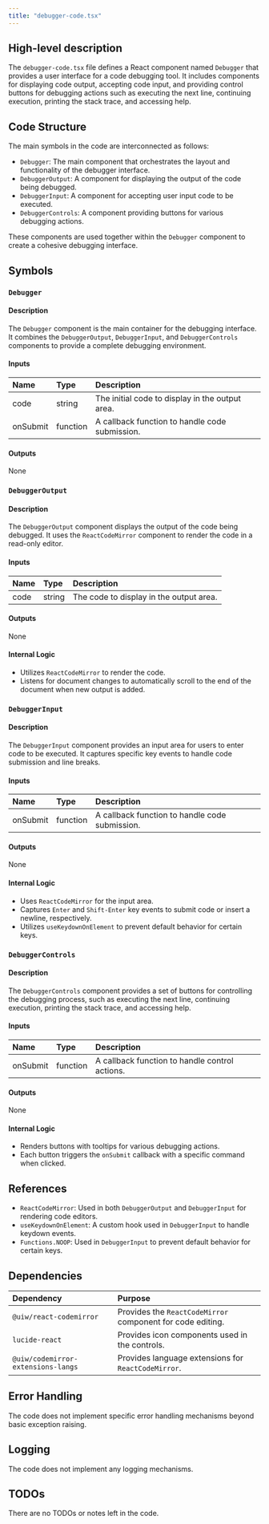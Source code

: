 ```yaml
---
title: "debugger-code.tsx"
---
```


## High-level description

The `debugger-code.tsx` file defines a React component named `Debugger` that provides a user interface for a code debugging tool. It includes components for displaying code output, accepting code input, and providing control buttons for debugging actions such as executing the next line, continuing execution, printing the stack trace, and accessing help.

## Code Structure

The main symbols in the code are interconnected as follows:
- `Debugger`: The main component that orchestrates the layout and functionality of the debugger interface.
- `DebuggerOutput`: A component for displaying the output of the code being debugged.
- `DebuggerInput`: A component for accepting user input code to be executed.
- `DebuggerControls`: A component providing buttons for various debugging actions.

These components are used together within the `Debugger` component to create a cohesive debugging interface.

## Symbols

### `Debugger`
#### Description
The `Debugger` component is the main container for the debugging interface. It combines the `DebuggerOutput`, `DebuggerInput`, and `DebuggerControls` components to provide a complete debugging environment.

#### Inputs
| Name    | Type     | Description                        |
|:--------|:---------|:-----------------------------------|
| code    | string   | The initial code to display in the output area. |
| onSubmit| function | A callback function to handle code submission. |

#### Outputs
None

### `DebuggerOutput`
#### Description
The `DebuggerOutput` component displays the output of the code being debugged. It uses the `ReactCodeMirror` component to render the code in a read-only editor.

#### Inputs
| Name | Type   | Description                        |
|:-----|:-------|:-----------------------------------|
| code | string | The code to display in the output area. |

#### Outputs
None

#### Internal Logic
- Utilizes `ReactCodeMirror` to render the code.
- Listens for document changes to automatically scroll to the end of the document when new output is added.

### `DebuggerInput`
#### Description
The `DebuggerInput` component provides an input area for users to enter code to be executed. It captures specific key events to handle code submission and line breaks.

#### Inputs
| Name    | Type     | Description                        |
|:--------|:---------|:-----------------------------------|
| onSubmit| function | A callback function to handle code submission. |

#### Outputs
None

#### Internal Logic
- Uses `ReactCodeMirror` for the input area.
- Captures `Enter` and `Shift-Enter` key events to submit code or insert a newline, respectively.
- Utilizes `useKeydownOnElement` to prevent default behavior for certain keys.

### `DebuggerControls`
#### Description
The `DebuggerControls` component provides a set of buttons for controlling the debugging process, such as executing the next line, continuing execution, printing the stack trace, and accessing help.

#### Inputs
| Name    | Type     | Description                        |
|:--------|:---------|:-----------------------------------|
| onSubmit| function | A callback function to handle control actions. |

#### Outputs
None

#### Internal Logic
- Renders buttons with tooltips for various debugging actions.
- Each button triggers the `onSubmit` callback with a specific command when clicked.

## References

- `ReactCodeMirror`: Used in both `DebuggerOutput` and `DebuggerInput` for rendering code editors.
- `useKeydownOnElement`: A custom hook used in `DebuggerInput` to handle keydown events.
- `Functions.NOOP`: Used in `DebuggerInput` to prevent default behavior for certain keys.

## Dependencies

| Dependency                        | Purpose                                      |
|:----------------------------------|:---------------------------------------------|
| `@uiw/react-codemirror`           | Provides the `ReactCodeMirror` component for code editing. |
| `lucide-react`                    | Provides icon components used in the controls. |
| `@uiw/codemirror-extensions-langs`| Provides language extensions for `ReactCodeMirror`. |

## Error Handling

The code does not implement specific error handling mechanisms beyond basic exception raising.

## Logging

The code does not implement any logging mechanisms.

## TODOs

There are no TODOs or notes left in the code.